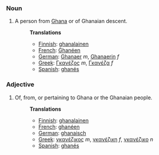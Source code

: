 ===Noun===
#A person from [[Ghana]] or of Ghanaian descent.
#:'''Translations'''
#:*[[Finnish]]: [[ghanalainen]]
#:*[[French]]: [[Ghanéen]]
#:*[[German]]: [[Ghanaer]] ''m'', [[Ghanaerin]] ''f''
#:*[[Greek]]: [[Γκανέζος]] ''m'', [[Γκανέζα]] ''f''
#:*[[Spanish]]: [[ghanés]]

===Adjective===
#Of, from, or pertaining to Ghana or the Ghanaian people.
#:'''Translations'''
#:*[[Finnish]]: [[ghanalainen]]
#:*[[French]]: [[ghanéen]]
#:*[[German]]: [[ghanaisch]]
#:*[[Greek]]: [[γκανέζικος]] ''m'',  [[γκανέζικη]] ''f'', [[γκανέζικο]] ''n''
#:*[[Spanish]]: [[ghanés]]